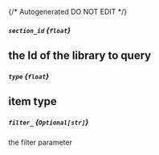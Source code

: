 {/* Autogenerated DO NOT EDIT  */}
##### `section_id` *{`float`}*
the Id of the library to query
---
##### `type` *{`float`}*
item type
---
##### `filter_` *{`Optional[str]`}*
the filter parameter

